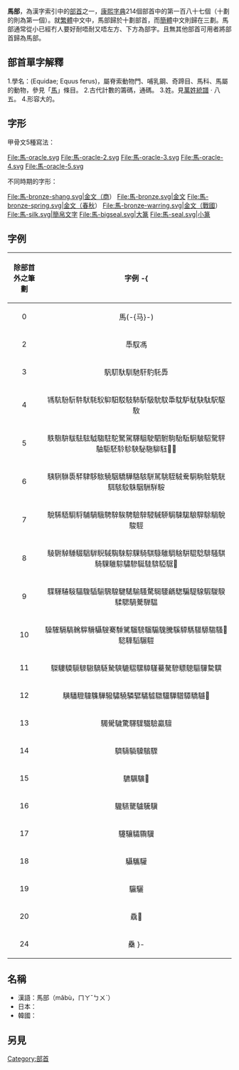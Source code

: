 {{Kangxi Radical Infobox|187|uni=99AC
|meaning=[[馬|馬]]
|prev=香
|next=骨
|pny= mǎ
|bopo= ㄇㄚˇ
|wade= ma3
|jyutping= maa5
|yale= ma5
|hi= バ, メ, マ ba, me, ma<br>うま uma
|kanji= 馬 uma
|hang= 말 mal
|hanja= 마 ma
|hanviet= mã
}}

'''馬部'''，為漢字索引中的[[部首|部首]]之一，[[康熙字典|康熙字典]]214個部首中的第一百八十七個（十劃的則為第一個）。就[[繁體|繁體]]中文中，馬部歸於十劃部首，而[[簡體|簡體]]中文則歸在三劃。馬部通常從小已經冇人要好耐唔耐又唔左方、下方為部字。且無其他部首可用者將部首歸為馬部。

== 部首單字解釋 ==

1.學名：(Equidae; Equus ferus)，屬脊索動物門、哺乳鋼、奇蹄目、馬科、馬屬的動物，參見「[[馬|馬]]」條目。 
2.古代計數的籌碼，通碼。
3.姓。見[[萬姓統譜|萬姓統譜]] · 八五。
4.形容大的。

== 字形 ==
甲骨文5種寫法：
<gallery>
File:馬-oracle.svg
File:馬-oracle-2.svg
File:馬-oracle-3.svg
File:馬-oracle-4.svg
File:馬-oracle-5.svg
</gallery>
不同時期的字形：
<gallery>
File:馬-bronze-shang.svg|金文（商）
File:馬-bronze.svg|金文
File:馬-bronze-spring.svg|金文（春秋）
File:馬-bronze-warring.svg|金文（戰國）
File:馬-silk.svg|簡帛文字
File:馬-bigseal.svg|大篆
File:馬-seal.svg|小篆
</gallery>

== 字例==
{| class="wikitable"
! align="center"width="15%"| 除部首外之筆劃
! align="center"width="85%"| 字例
-{
|-
| 0 || 馬(-{马}-)
|-
| 2 || 䭴馭馮 
|-
| 3 || 䭵䭶馱馴馳馯馰馲馵 
|-
| 4 || 駂䭺䭻䭼䭽䭾䭷䭸䭹馹駁馶馷馸馺馻馼馽馾馿駀駃駄駅駆駇 
|-
| 5 || 䭿䮀䮁䮂䮃䮄䮅騶駐駝駑駕驛駔駛駟駙駒駘駈駉駊駋駌駍駎駏駓駖駗駚駜駞駠𩢤𩢦𩢬
|-
| 6 || 䮊䮋䮌䮍䮆䮇䮈䮉驍駰驕驊駱駭駢駡駣駤駥駦駧駨駩駪駫駬駭駮駯駰駲𩣆𩣑
|-
| 7 || 駾䮎䮏䮐䮑䮒騧騀騁騂騃騁驗騂駸駴駵駶駷駹駺駻駼駽駾駿𩣪
|-
| 8 || 䮚䮛䮓䮔䮕䮖䮗䮘䮙騊騋騌騍騎騏騄騅騆騇騈騉騐騑騒騏騎騍騅騌驌驂駳𩣱𩣺𩤃𩤅𩤕
|-
| 9 || 䮜䮝䮞䮟䮠䮡䮢騚騛騜騝騞騟騷騖騔騕騗騘騙騠騡騢騣騤騥騦騧𩤯騨𩥈
|-
| 10 || 䮣䮤䮥䮦䮧䮨䮩䯀騪騫騬騭騮騯騮騸騩騰騱騲騳騴騵騶騷𩥋𩥝𩥪𩥅𩥇𩥉
|-
| 11 || 䮪䮫䮬䮭䮮䮯䮰䮱騺騻騼騽騾騿騹驀驁驂驃驄驅驆驇龭
|-
| 12 || 䮲䮳䮴䮵䮶驊驋驌驍驎驏驈驉驐驑驒驓驔驕𩦝𩦓
|-
| 13 || 䮷䮸䮹驚驛驜驖驗驘驙
|-
| 14 || 䮺䮻䮼驝驞驟
|-
| 15 || 䮽𩧃𩧉𩧍
|-
| 16 || 䮾驠驡驢驣驥
|-
| 17 || 䮿驤驦驧龮
|-
| 18 || 䯀驨驩
|-
| 19 || 䯁驪
|-
| 20 || 驫𩧢
|-
| 24 || 䯂
}-
|}

==名稱==
* 漢語：馬部（mǎbù，ㄇㄚˇㄅㄨˋ）
* 日本：{{lang|ja|馬部、ばぶ}}
* 韓國：{{lang|ko|馬部、말마부（mal ma bu）}}

==另見==
{{wiktionary|馬}}

{{康熙部首}}
{{简体中文部首}}
{{lang-stub}}

[[Category:部首|Category:部首]]